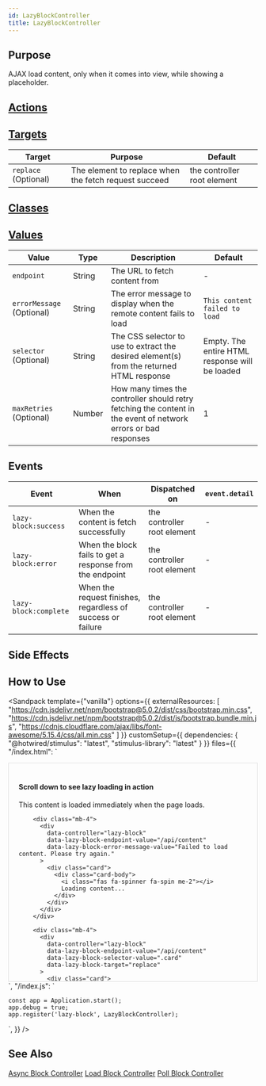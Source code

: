 ```yaml
---
id: LazyBlockController
title: LazyBlockController
---
```




## Purpose

AJAX load content, only when it comes into view, while showing a placeholder.

## [Actions](https://stimulus.hotwire.dev/reference/actions)
<NoActions/>

## [Targets](https://stimulus.hotwire.dev/reference/targets)

| Target               | Purpose                                               | Default                     |
|----------------------|-------------------------------------------------------|-----------------------------|
| `replace` (Optional) | The element to replace when the fetch request succeed | the controller root element |

## [Classes](https://stimulus.hotwire.dev/reference/classes)
<NoClasses/>

## [Values](https://stimulus.hotwire.dev/reference/values)

| Value                     | Type   | Description                                                                                                     | Default                                        |
|---------------------------|--------|-----------------------------------------------------------------------------------------------------------------|------------------------------------------------|
| `endpoint`                | String | The URL to fetch content from                                                                                   | -                                              |
| `errorMessage` (Optional) | String | The error message to display when the remote content fails to load                                              | `This content failed to load`                  |
| `selector` (Optional)     | String | The CSS selector to use to extract the desired element(s) from the returned HTML response                       | Empty. The entire HTML response will be loaded |
| `maxRetries` (Optional)   | Number | How many times the controller should retry fetching the content in the event of network errors or bad responses | 1                                              |

## Events

| Event                 | When                                                        | Dispatched on               | `event.detail` |
|-----------------------|-------------------------------------------------------------|-----------------------------|----------------|
| `lazy-block:success`  | When the content is fetch successfully                      | the controller root element | -              |
| `lazy-block:error`    | When the block fails to get a response from the endpoint    | the controller root element | -              |
| `lazy-block:complete` | When the request finishes, regardless of success or failure | the controller root element | -              |

## Side Effects
<NoSideEffects/>


## How to Use

<Sandpack
  template={"vanilla"}
  options={{
    externalResources: [
      "https://cdn.jsdelivr.net/npm/bootstrap@5.0.2/dist/css/bootstrap.min.css",
      "https://cdn.jsdelivr.net/npm/bootstrap@5.0.2/dist/js/bootstrap.bundle.min.js",
      "https://cdnjs.cloudflare.com/ajax/libs/font-awesome/5.15.4/css/all.min.css"
    ]
  }}
  customSetup={{
    dependencies: {
      "@hotwired/stimulus": "latest",
      "stimulus-library": "latest"
    }
  }}
  files={{
    "/index.html": `<div class="container mt-5">
  <div class="row">
    <div class="col-md-8 mx-auto">
      <div class="scroll-container" style="height: 400px; overflow-y: auto; border: 1px solid #ddd; padding: 20px;">
        <div class="mb-4">
          <h4>Scroll down to see lazy loading in action</h4>
          <p>This content is loaded immediately when the page loads.</p>
        </div>

        <div class="mb-4">
          <div
            data-controller="lazy-block"
            data-lazy-block-endpoint-value="/api/content"
            data-lazy-block-error-message-value="Failed to load content. Please try again."
          >
            <div class="card">
              <div class="card-body">
                <i class="fas fa-spinner fa-spin me-2"></i>
                Loading content...
              </div>
            </div>
          </div>
        </div>

        <div class="mb-4">
          <div
            data-controller="lazy-block"
            data-lazy-block-endpoint-value="/api/content"
            data-lazy-block-selector-value=".card"
            data-lazy-block-target="replace"
          >
            <div class="card">
              <div class="card-body">
                <i class="fas fa-spinner fa-spin me-2"></i>
                Loading with selector...
              </div>
            </div>
          </div>
        </div>

        <div class="mb-4">
          <div
            data-controller="lazy-block"
            data-lazy-block-endpoint-value="/api/content"
            data-lazy-block-max-retries-value="2"
          >
            <div class="card">
              <div class="card-body">
                <i class="fas fa-spinner fa-spin me-2"></i>
                Loading with retry settings...
              </div>
            </div>
          </div>
        </div>
      </div>
    </div>
  </div>
</div>`,
    "/index.js": `
    
    const app = Application.start();
    app.debug = true;
    app.register('lazy-block', LazyBlockController);
`,
  }}
/>

## See Also

[Async Block Controller](./AsyncBlockController)
[Load Block Controller](./LoadBlockController)
[Poll Block Controller](./PollBlockController)
